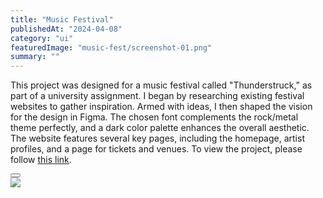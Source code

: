 ---
title: "Music Festival"
publishedAt: "2024-04-08"
category: "ui"
featuredImage: "music-fest/screenshot-01.png"
summary: ""
---

This project was designed for a music festival called "Thunderstruck," as part of a university assignment. I began by researching existing festival websites to gather inspiration. Armed with ideas, I then shaped the vision for the design in Figma. The chosen font complements the rock/metal theme perfectly, and a dark color palette enhances the overall aesthetic. The website features several key pages, including the homepage, artist profiles, and a page for tickets and venues. To view the project, please follow <a href="notion://www.notion.so/mariospittas/Music-Concert-dbfe5e31a33841a98cf61ea6737ae4c6?v=3d195adb3b694eafbd48827c25dedeeb#" target="_blank">this link</a>.

<div className="flex gap-x-4 mb-20 mt-10 items-center">
  <Button
    href="https://www.figma.com/file/pUAOriGpePxr38ZWXutIKv/Music-Concert?type=design&node-id=0%3A1&mode=design&t=Cl84oKT3A2UQsJ88-1"
    title="View demo"
    variant="figma"
  />
</div>

<div className="flex flex-col gap-y-8">
  <Image
    src="/projects/music-fest/screenshot-01.png"
    width={1440}
    height={1000}
  />
</div>

